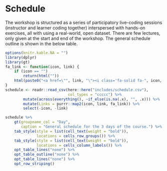 # Schedule {#schedule}

The workshop is structured as a series of participatory live-coding
sessions (instructor and learner coding together) interspersed with
hands-on exercises, all with using a real-world, open dataset. There are
few lectures, only given at the start and end of the workshop. The
general schedule outline is shown in the below table.

```r
options(knitr.kable.NA = "")
library(dplyr)
library(gt)
fa_link <- function(icon, link) {
    if (icon == "")
        return(html(""))
    html(paste0("<a href=\"", link, "\"><i class='fa-solid fa-", icon, "' style='color:#cb4335'></i></a>"))
}
schedule <- readr::read_csv(here::here("includes/schedule.csv"),
                            col_types = "ccccc") %>% 
        mutate(across(everything(), ~if_else(is.na(.x), "", .x))) %>% 
        mutate(Links = purrr::map2(icon, link, fa_link)) %>% 
        select(-icon, -link)

schedule %>%
    gt(groupname_col = "Day",
       caption = "General schedule for the 3 days of the course.") %>%
    tab_style(style = list(cell_text(weight = "bold")),
              locations = cells_row_groups()) %>%
    tab_style(style = list(cell_text(weight = "bold")),
              locations = cells_column_labels()) %>% 
    opt_table_lines("none") %>% 
    opt_table_outline("none") %>% 
    opt_table_lines("none") %>% 
    opt_row_striping()
```
